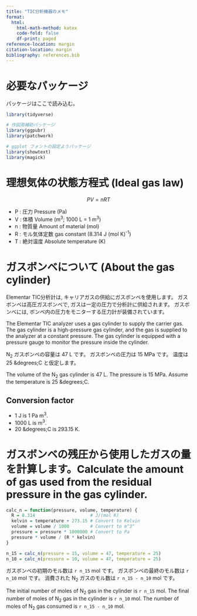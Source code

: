 ```yaml
---
title: "TIC分析機器のメモ"
format: 
  html:
    html-math-method: katex
    code-fold: false
    df-print: paged
reference-location: margin
citation-location: margin
bibliography: references.bib
---
```


# 必要なパッケージ

パッケージはここで読み込む。

```r
library(tidyverse)

# 作図用補助パッケージ
library(ggpubr)
library(patchwork)

# ggplot フォントの設定ようパッケージ
library(showtext)
library(magick)
```


# 理想気体の状態方程式 (Ideal gas law)

$$
PV = nRT
$$

* P : 圧力 Pressure (Pa)
* V : 体積 Volume (m^3^; 1000 L = 1 m^3^)
* n : 物質量 Amount of material (mol)
* R : モル気体定数 gas constant (8.314 J (mol K)^-1^)
* T : 絶対温度 Absolute temperature (K)

# ガスボンベについて (About the gas cylinder)


Elementar TIC分析計は, キャリアガスの供給にガスボンベを使用します。
ガスボンベは高圧ガスボンベで, ガスは一定の圧力で分析計に供給されます。
ガスボンベには, ボンベ内の圧力をモニターする圧力計が装備されています。

The Elementar TIC analyzer uses a gas cylinder to supply the carrier gas. The gas cylinder is a high-pressure gas cylinder, and the gas is supplied to the analyzer at a constant pressure. The gas cylinder is equipped with a pressure gauge to monitor the pressure inside the cylinder.

N~2~ ガスボンベの容量は 47 L です。
ガスボンベの圧力は 15 MPa です。
温度は 25 &degrees;C と仮定します。

The volume of the N~2~ gas cylinder is 47 L.
The pressure is 15 MPa.
Assume the temperature is 25 &degrees;C.

:::{.callout-info}
## Conversion factor
* 1 J is 1 Pa m^3^.
* 1000 L is  m^3^.
* 20 &degrees;C is 293.15 K.

:::

# ガスボンベの残圧から使用したガスの量を計算します。Calculate the amount of gas used from the residual pressure in the gas cylinder.

```r
calc_n = function(pressure, volume, temperature) {
  R = 8.314                     # J/(mol K)
  kelvin = temperature + 273.15 # Convert to Kelvin
  volume = volume / 1000        # Convert to m^3^
  pressure = pressure * 1000000 # Convert to Pa
  pressure * volume / (R * kelvin)
}

n_15 = calc_n(pressure = 15, volume = 47, temperature = 25)
n_10 = calc_n(pressure = 10, volume = 47, temperature = 25)
```


ガスボンベの初期のモル数は `r n_15` mol です。
ガスボンベの最終のモル数は `r n_10` mol です。
消費された N~2~ ガスのモル数は `r n_15 - n_10` mol です。

The initial number of moles of N~2~ gas in the cylinder is `r n_15` mol. 
The final number of moles of N~2~ gas in the cylinder is `r n_10` mol.
The number of moles of N~2~ gas consumed is `r n_15 - n_10` mol.




































